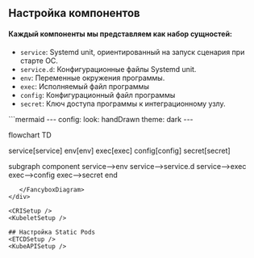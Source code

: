
## Настройка компонентов


#### Каждый компоненты мы представляем как набор сущностей:
- `service`: Systemd unit, ориентированный на запуск сценария при старте ОС.
- `service.d`: Конфигурационные файлы Systemd unit.
- `env`: Переменные окружения программы.
- `exec`: Исполняемый файл программы
- `config`: Конфигурационный файл программы
- `secret`: Ключ доступа программы к интеграционному узлу.

<div className="center">
  <FancyboxDiagram>
```mermaid
---
config:
  look: handDrawn
  theme: dark  
---

flowchart TD

  service[service]
  env[env]
  exec[exec]
  config[config]
  secret[secret]

  subgraph component
   service-->env
   service-->service.d
   service-->exec
   exec-->config
   exec-->secret
  end

```
   </FancyboxDiagram>
</div>

<CRISetup />
<KubeletSetup />

## Настройка Static Pods
<ETCDSetup />
<KubeAPISetup />
